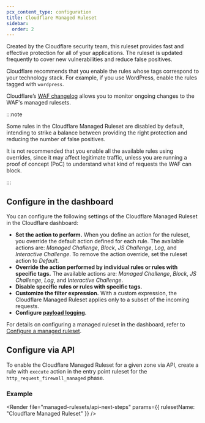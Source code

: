 ```yaml
---
pcx_content_type: configuration
title: Cloudflare Managed Ruleset
sidebar:
  order: 2
---
```



Created by the Cloudflare security team, this ruleset provides fast and effective protection for all of your applications. The ruleset is updated frequently to cover new vulnerabilities and reduce false positives.

Cloudflare recommends that you enable the rules whose tags correspond to your technology stack. For example, if you use WordPress, enable the rules tagged with `wordpress`.

Cloudflare’s [WAF changelog](/waf/change-log/) allows you to monitor ongoing changes to the WAF's managed rulesets.

:::note

Some rules in the Cloudflare Managed Ruleset are disabled by default, intending to strike a balance between providing the right protection and reducing the number of false positives.

It is not recommended that you enable all the available rules using overrides, since it may affect legitimate traffic, unless you are running a proof of concept (PoC) to understand what kind of requests the WAF can block.

:::

## Configure in the dashboard

You can configure the following settings of the Cloudflare Managed Ruleset in the Cloudflare dashboard:

- **Set the action to perform.** When you define an action for the ruleset, you override the default action defined for each rule. The available actions are: _Managed Challenge_, _Block_, _JS Challenge_, _Log_, and _Interactive Challenge_. To remove the action override, set the ruleset action to _Default_.
- **Override the action performed by individual rules or rules with specific tags.** The available actions are: _Managed Challenge_, _Block_, _JS Challenge_, _Log_, and _Interactive Challenge_.
- **Disable specific rules or rules with specific tags.**
- **Customize the filter expression.** With a custom expression, the Cloudflare Managed Ruleset applies only to a subset of the incoming requests.
- **Configure [payload logging](/waf/managed-rules/payload-logging/configure/)**.

For details on configuring a managed ruleset in the dashboard, refer to [Configure a managed ruleset](/waf/managed-rules/deploy-zone-dashboard/#configure-a-managed-ruleset).

## Configure via API

To enable the Cloudflare Managed Ruleset for a given zone via API, create a rule with `execute` action in the entry point ruleset for the `http_request_firewall_managed` phase.

### Example

<Render file="managed-rulesets/api-zone-example" />

<Render
	file="managed-rulesets/api-next-steps"
	params={{ rulesetName: "Cloudflare Managed Ruleset" }}
/>

<Render file="managed-rulesets/api-more-resources" />
